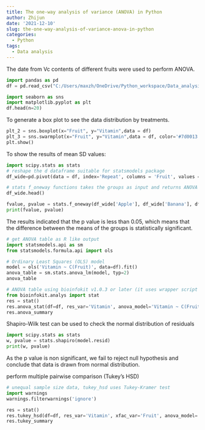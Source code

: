 ```yaml
---
title: The one-way analysis of variance (ANOVA) in Python
author: Zhijun
date: '2021-12-10'
slug: the-one-way-analysis-of-variance-anova-in-python
categories:
  - Python
tags:
  - Data analysis
---
```

The date from Vc contents of different fruits were used to perform ANOVA.

```python
import pandas as pd
df = pd.read_csv("C:/Users/maxzh/OneDrive/Python_workspace/Data_analysis_using_Python/Dataset/fruits_Vc.csv")
```


```python
import seaborn as sns
import matplotlib.pyplot as plt
df.head(n=20)
```

To generate a box plot to see the data distribution by treatments.

```python
plt_2 = sns.boxplot(x="Fruit", y="Vitamin",data = df)
plt_3 = sns.swarmplot(x="Fruit", y="Vitamin",data = df, color='#7d0013')
plt.show()
```

To show the results of mean SD values:

```python
import scipy.stats as stats
# reshape the d dataframe suitable for statsmodels package 
df_wide=pd.pivot(data = df, index='Repeat', columns = 'Fruit', values = 'Vitamin') #Reshape from long to wide

# stats f_oneway functions takes the groups as input and returns ANOVA F and p value
df_wide.head()

fvalue, pvalue = stats.f_oneway(df_wide['Apple'], df_wide['Banana'], df_wide['Watermelon'])
print(fvalue, pvalue)
```

The results indicated that the p value is less than 0.05, which means that the difference between the means of the groups is statistically significant.

```python
# get ANOVA table as R like output
import statsmodels.api as sm
from statsmodels.formula.api import ols

# Ordinary Least Squares (OLS) model
model = ols('Vitamin ~ C(Fruit)', data=df).fit()
anova_table = sm.stats.anova_lm(model, typ=2)
anova_table

# ANOVA table using bioinfokit v1.0.3 or later (it uses wrapper script for anova_lm)
from bioinfokit.analys import stat
res = stat()
res.anova_stat(df=df, res_var='Vitamin', anova_model='Vitamin ~ C(Fruit)')
res.anova_summary
```

Shapiro-Wilk test can be used to check the normal distribution of residuals

```python
import scipy.stats as stats
w, pvalue = stats.shapiro(model.resid)
print(w, pvalue)
```

As the p value is non significant, we fail to reject null hypothesis and conclude that data is drawn from normal distribution.

perform multiple pairwise comparison (Tukey's HSD)

```python
# unequal sample size data, tukey_hsd uses Tukey-Kramer test
import warnings
warnings.filterwarnings('ignore')

res = stat()
res.tukey_hsd(df=df, res_var='Vitamin', xfac_var='Fruit', anova_model='Vitamin~ C(Fruit)')
res.tukey_summary
```
